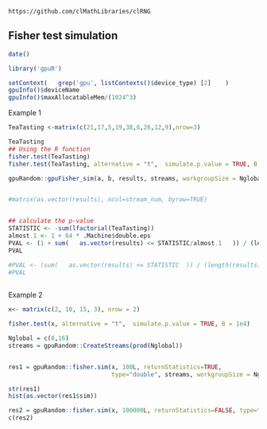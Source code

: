 <!--
%\VignetteEngine{knitr::knitr}
%\VignetteIndexEntry{Fisher test}
-->

`https://github.com/clMathLibraries/clRNG`


## Fisher test simulation

```r
date()
```


```r
library('gpuR')
```

```r
setContext(   grep('gpu', listContexts()$device_type) [2]    )
gpuInfo()$deviceName
gpuInfo()$maxAllocatableMem/(1024^3)
```

Example 1
```r
TeaTasting <-matrix(c(21,17,5,19,38,6,26,12,9),nrow=3)

TeaTasting
## Using the R function 
fisher.test(TeaTasting)
fisher.test(TeaTasting, alternative = "t",  simulate.p.value = TRUE, B = 1e5)
```


 
```r
gpuRandom::gpuFisher_sim(a, b, results, streams, workgroupSize = Nglobal)


#matrix(as.vector(results), ncol=stream_num, byrow=TRUE)


## calculate the p-value
STATISTIC <- -sum(lfactorial(TeaTasting))
almost.1 <- 1 + 64 * .Machine$double.eps
PVAL <- (1 + sum(   as.vector(results) <= STATISTIC/almost.1   )) / (length(results) + 1)
PVAL

#PVAL <- (sum(   as.vector(results) <= STATISTIC  )) / (length(results))
#PVAL
 
```


Example 2
```r
x<- matrix(c(2, 10, 15, 3), nrow = 2)

fisher.test(x, alternative = "t",  simulate.p.value = TRUE, B = 1e4)

Nglobal = c(8,16)
streams = gpuRandom::CreateStreams(prod(Nglobal))


res1 = gpuRandom::fisher.sim(x, 100L, returnStatistics=TRUE, 
                             type="double", streams, workgroupSize = Nglobal)

str(res1)
hist(as.vector(res1$sim))
```

```r
res2 = gpuRandom::fisher.sim(x, 100000L, returnStatistics=FALSE, type="double", streams, workgroupSize = Nglobal)
c(res2)
```






























